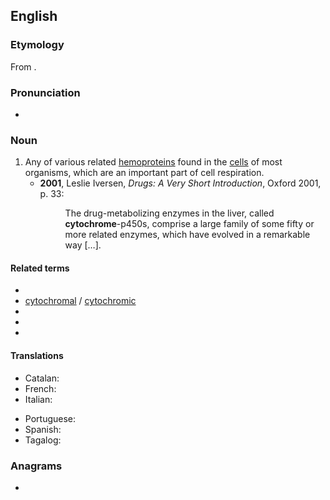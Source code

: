 {{also|Cytochrome}}
==English==
{{wikipedia}}

===Etymology===
From {{confix|en|cyto|chrome}}.

===Pronunciation===
* {{IPA|en|/ˈsaɪtəkɹəʊm/}}

===Noun===
{{en-noun}}

# Any of various related [[hemoprotein]]s found in the [[cells]] of most organisms, which are an important part of cell respiration.
#*'''2001''', Leslie Iversen, ''Drugs: A Very Short Introduction'', Oxford 2001, p. 33:
#*:The drug-metabolizing enzymes in the liver, called '''cytochrome'''-p450s, comprise a large family of some fifty or more related enzymes, which have evolved in a remarkable way […].

====Related terms====
* {{l|en|apocytochrome}}
* [[cytochromal]] / [[cytochromic]]
* {{l|en|ferricytochrome}}
* {{l|en|ferrocytochrome}}
* {{l|en|holocytochrome}}

====Translations====
{{trans-top|hemoprotein compound}}
* Catalan: {{t|ca|citocrom|m}}
* French: {{t|fr|cytochrome}}
* Italian: {{t+|it|citocromo|m}}
{{trans-mid}}
* Portuguese: {{t|pt|citocromo}}
* Spanish: {{t|es|citocromo|m}}
* Tagalog: {{t|tl|silidkulay}}
{{trans-bottom}}

===Anagrams===
* {{anagrams|en|a=ccehmoorty|chromocyte}}